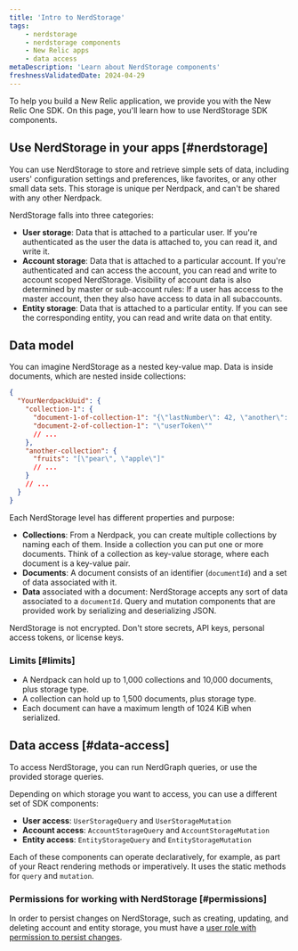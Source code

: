 ```yaml
---
title: 'Intro to NerdStorage'
tags:
    - nerdstorage
    - nerdstorage components
    - New Relic apps
    - data access
metaDescription: 'Learn about NerdStorage components'
freshnessValidatedDate: 2024-04-29
---
```


To help you build a New Relic application, we provide you with the New Relic One SDK. On this page, you'll learn how to use NerdStorage SDK components.


## Use NerdStorage in your apps [#nerdstorage]

You can use NerdStorage to store and retrieve simple sets of data, including users' configuration settings and preferences, like favorites, or any other small data sets. This storage is unique per Nerdpack, and can't be shared with any other Nerdpack.

NerdStorage falls into three categories:

- **User storage**: Data that is attached to a particular user. If you're authenticated as the user the data is attached to, you can read it, and write it.
- **Account storage**: Data that is attached to a particular account. If you're authenticated and can access the account, you can read and write to account scoped NerdStorage. Visibility of account data is also determined by master or sub-account rules: If a user has access to the master account, then they also have access to data in all subaccounts.
- **Entity storage**: Data that is attached to a particular entity. If you can see the corresponding entity, you can read and write data on that entity.

## Data model

You can imagine NerdStorage as a nested key-value map. Data is inside documents, which are nested inside collections:

```json copy=false lineNumbers=false
{
  "YourNerdpackUuid": {
    "collection-1": {
      "document-1-of-collection-1": "{\"lastNumber\": 42, \"another\": [1]}",
      "document-2-of-collection-1": "\"userToken\""
      // ...
    },
    "another-collection": {
      "fruits": "[\"pear\", \"apple\"]"
      // ...
    }
    // ...
  }
}
```

Each NerdStorage level has different properties and purpose:

- **Collections**: From a Nerdpack, you can create multiple collections by naming each of them. Inside a collection you can put one or more documents. Think of a collection as key-value storage, where each document is a key-value pair.
- **Documents**: A document consists of an identifier (`documentId`) and a set of data associated with it.
- **Data** associated with a document: NerdStorage accepts any sort of data associated to a `documentId`. Query and mutation components that are provided work by serializing and deserializing JSON.

<Callout variant="caution">

NerdStorage is not encrypted. Don't store secrets, API keys, personal access tokens, or license keys.

</Callout>

### Limits [#limits]

- A Nerdpack can hold up to 1,000 collections and 10,000 documents, plus storage type.
- A collection can hold up to 1,500 documents, plus storage type.
- Each document can have a maximum length of 1024 KiB when serialized.

## Data access [#data-access]

To access NerdStorage, you can run NerdGraph queries, or use the provided storage queries.

Depending on which storage you want to access, you can use a different set of SDK components:

- **User access**: `UserStorageQuery` and `UserStorageMutation`
- **Account access**: `AccountStorageQuery` and `AccountStorageMutation`
- **Entity access**: `EntityStorageQuery` and `EntityStorageMutation`

Each of these components can operate declaratively, for example, as part of your React rendering methods or imperatively. It uses the static methods for `query` and `mutation`.

### Permissions for working with NerdStorage [#permissions]

In order to persist changes on NerdStorage, such as creating, updating, and deleting account and entity storage, you must have a [user role with permission to persist changes](/docs/accounts/original-accounts-billing/original-users-roles/users-roles-original-user-model/).

